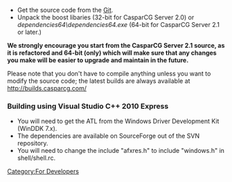 * Get the source code from the [https://github.com/CasparCG/Server.git Git].
* Unpack the  boost libaries (32-bit for CasparCG Server 2.0) or ''dependencies64\dependencies64.exe'' (64-bit for CasparCG Server 2.1 or later.) 

'''We strongly encourage you start from the CasparCG Server 2.1 source, as it is refactored and 64-bit (only) which will make sure that any changes you make will be easier to upgrade and maintain in the future.'''

Please note that you don't have to compile anything unless you want to modify the source code; the latest builds are always available at [http://builds.casparcg.com/ http://builds.casparcg.com/]

=== Building using Visual Studio C++ 2010 Express ===

* You will need to get the ATL from the Windows Driver Development Kit (WinDDK 7.x).
* The dependencies are available on SourceForge out of the SVN repository.
* You will need to change the include "afxres.h" to include "windows.h" in shell/shell.rc.

[[Category:For Developers]]